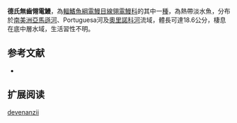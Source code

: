 {{Speciesbox
| name = 德氏無齒翎電鰻
| image = 
| image_caption = 
| image_width = 250px
| status = NE
| status_system = IUCN3.1
| genus = Adontosternarchus
| species = devenanzii
| authority = [[Mago-Leccia,_Lundberg_&_Baskin|Mago-Leccia, Lundberg & Baskin]], 1985
| synonyms = 
}}
'''德氏無齒翎電鰻'''，為[[輻鰭魚綱|輻鰭魚綱]][[電鰻目|電鰻目]][[線翎電鰻科|線翎電鰻科]]的其中一[[種|種]]，為熱帶淡水魚，分布於[[南美洲|南美洲]][[亞馬遜河|亞馬遜河]]、Portuguesa河及[[奧里諾科河|奧里諾科河]]流域，體長可達18.6公分，棲息在底中層水域，生活習性不明。

==参考文献==
*{{FishBase_species|genus=Adontosternarchus|species=devenanzii|year=2015|month=9}}

== 扩展阅读 ==
{{refbegin}}
{{wikispecies-inline|Adontosternarchus devenanzii|德氏無齒翎電鰻}}
{{refend}}
{{Taxonbar|from=Q5835916}}

[[Category:無齒翎電鰻屬|devenanzii]]